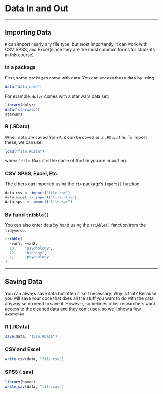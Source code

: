 # Data In and Out

--------------------------------------

## Importing Data

`R` can import nearly any file type, but most importantly, it can work with CSV, SPSS, and Excel (since they are the most common forms for students in this course).

### In a package

First, some packages come with data. You can access these data by using:

```r
data("data_name")
```

For example, `dplyr` comes with a star wars data set:

```r
library(dplyr)
data("starwars")
starwars
```

### R (.RData)

When data are saved from `R`, it can be saved as a `.RData` file. To import these, we can use:

```r
load("file.RData")
```

where `"file.RData"` is the name of the file you are importing.

### CSV, SPSS, Excel, Etc.

The others can imported using the `rio` package's `import()` function.

```r
data_csv <- import("file.csv")
data_excel <- import("file.xlsx")
data_spss <- import("file.sav")
```


### By hand `tribble()`

You can also enter data by hand using the `tribble()` function from the `tidyverse`.

```r
tribble(
  ~var1, ~var2,
  10,    "psychology",
  12,    "biology",
  7,     "psychology"
)
```


--------------------------------------

## Saving Data

You can always save data but often it isn't necessary. Why is that? Because you will save your code that does all the stuff you want to do with the data anyway so no need to save it. However, sometimes other researchers want access to the cleaned data and they don't use `R` so we'll show a few examples.

### R (.RData)

```r
save(data, "file.RData")
```

### CSV and Excel

```r
write_csv(data, "file.csv")
```


### SPSS (.sav)

```r
library(haven)
write_sav(data, "file.sav")
```





